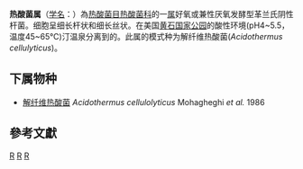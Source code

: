 {{Automatic taxobox
| taxon = Acidothermus
| authority = Mohaghegbi ''et al.''，1986
| parent authority = Rainey ''et al.'', 1997
| grandparent authority = Sen ''et al.'', 2014
| type species = 解纤维热酸菌<br>''Acidothermus cellulyticus'' 
| type species authority = Mohaghegbi ''et al.''，1986
}}
'''热酸菌属'''（[[学名|学名]]：{{lang|la|''Acidothermus''}}）為[[热酸菌目|热酸菌目]][[热酸菌科|热酸菌科]]的一[[属|属]]好氧或兼性厌氧发酵型革兰氏阴性杆菌。细胞呈细长杆状和细长丝状。在美国[[黄石国家公园|黄石国家公园]]的酸性环境(pH4~5.5，温度45~65℃)汀温泉分离到的。此属的模式种为解纤维热酸菌(''Acidothermus cellulyticus'')。

==下属物种==
* [[解纤维热酸菌|解纤维热酸菌]] ''Acidothermus cellulolyticus'' Mohagheghi ''et al.'' 1986

==參考文獻==
{{reflist}}

{{taxonbar}}

[[Category:_革兰氏阴性菌|R]]
[[Category:_热酸菌科|R]]
[[Category:_1986年描述的分类群|R]]